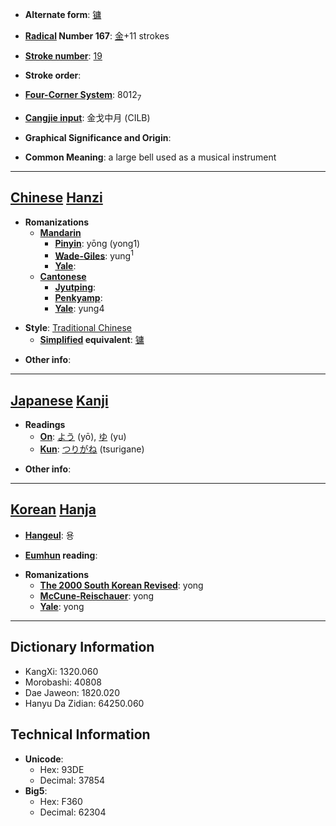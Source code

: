 * '''Alternate form''': [[镛]]

* '''[[Wiktionary:Chinese radical index| Radical]] Number 167''': [[Wiktionary:Chinese radical index 金|金]]+11 strokes

* '''[[Wiktionary:Chinese total strokes index|Stroke number]]''': [[Wiktionary:Chinese total strokes index 19|19]]

* '''Stroke order''': 

* '''[[Wiktionary:Chinese four corner index|Four-Corner System]]''': 8012<sub>7</sub>

* '''[[Wiktionary:Chinese Cangjie index|Cangjie input]]''': 金戈中月 (CILB)

* '''Graphical Significance and Origin''': 

* '''Common Meaning''': a large bell used as a musical instrument

----

== [[Chinese]] [[Hanzi]] ==

* '''Romanizations'''
** '''[[Mandarin]]'''
*** '''[[Pinyin]]''': yōng (yong1)
*** '''[[Wade-Giles]]''': yung<sup>1</sup>
*** '''[[Yale]]''': 
** '''[[Cantonese]]'''
*** '''[[Jyutping]]''':
*** '''[[Penkyamp]]''': 
*** '''[[Yale]]''': yung4

* '''Style''': [[Traditional Chinese]] 
** '''[[Simplified Chinese|Simplified]] equivalent''': [[镛]]

* '''Other info''': 

----

== [[Japanese]] [[Kanji]] ==

* '''Readings'''
** '''[[On]]''': [[よう]] (yō), [[ゆ]] (yu)
** '''[[Kun]]''': [[つりがね]] (tsurigane)

* '''Other info''':  

----

== [[Korean]] [[Hanja]] ==

* '''[[Hangeul]]''': 용

* '''[[Eumhun]] reading''': 

* '''Romanizations'''
** '''[[The 2000 South Korean Revised Romanization|The 2000 South Korean Revised]]''': yong
** '''[[McCune-Reischauer]]''': yong
** '''[[Yale]]''': yong

----

== Dictionary Information ==

* KangXi: 1320.060
* Morobashi: 40808
* Dae Jaweon: 1820.020
* Hanyu Da Zidian: 64250.060

== Technical Information ==

* '''Unicode''':
** Hex: 93DE
** Decimal: 37854
* '''Big5''':
** Hex: F360
** Decimal: 62304
